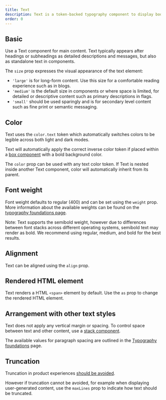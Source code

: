 ```yaml
---
title: Text
description: Text is a token-backed typography component to display body text.
order: 0
---
```



## Basic

Use a Text component for main content. Text typically appears after headings or subheadings as
detailed descriptions and messages, but also as standalone text in components.

The `size` prop expresses the visual appearance of the text element:

- `'large'` is for long-form content. Use this size for a comfortable reading experience such as in
  blogs.
- `'medium'` is the default size in components or where space is limited, for detailed or
  descriptive content such as primary descriptions in flags.
- `'small'` should be used sparingly and is for secondary level content such as fine print or
  semantic messaging.

<Example Component={TextBasic} packageName="@atlaskit/primitives" />

## Color

Text uses the `color.text` token which automatically switches colors to be legible across both light
and dark modes.

Text will automatically apply the correct inverse color token if placed within a
[box component](/components/primitives/box) with a bold background color.

<Example Component={TextColorInverse} packageName="@atlaskit/primitives" />

The `color` prop can be used with any text color token. If Text is nested inside another Text
component, color will automatically inherit from its parent.

<Example Component={TextColorInherit} packageName="@atlaskit/primitives" />

## Font weight

Font weight defaults to regular (400) and can be set using the `weight` prop. More information about
the available weights can be found on the
[typography foundations page](/foundations/typography-beta/#body-font-weight).

Note: Text supports the semibold weight, however due to differences between font stacks across
different operating systems, semibold text may render as bold. We recommend using regular, medium,
and bold for the best results.

<Example Component={TextWeight} packageName="@atlaskit/primitives" />

## Alignment

Text can be aligned using the `align` prop.

<Example Component={TextAlign} packageName="@atlaskit/primitives" />

## Rendered HTML element

Text renders a HTML `<span>` element by default. Use the `as` prop to change the rendered HTML
element.

<Example Component={TextAsElement} packageName="@atlaskit/primitives" />

## Arrangement with other text styles

Text does not apply any vertical margin or spacing. To control space between text and other content,
use a [stack component](/components/primitives/stack).

The available values for paragraph spacing are outlined in the
[Typography foundations](/foundations/typography-beta/#body) page.

<Example Component={TextSpacing} packageName="@atlaskit/primitives" />

## Truncation

Truncation in product experiences [should be avoided](/content/language-and-grammar/#truncation).

However if truncation cannot be avoided, for example when displaying user-generated content, use the
`maxLines` prop to indicate how text should be truncated.

<Example Component={TextTruncation} packageName="@atlaskit/primitives" />
